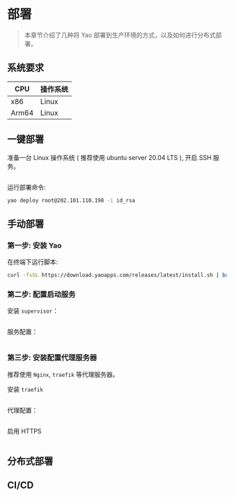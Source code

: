 # 部署

<blockquote>
  本章节介绍了几种将 Yao 部署到生产环境的方式，以及如何进行分布式部署。
</blockquote>

## 系统要求

| CPU   | 操作系统 |
| ----- | -------- |
| x86   | Linux    |
| Arm64 | Linux    |

## 一键部署

准备一台 Linux 操作系统 ( 推荐使用 ubuntu server 20.04 LTS ), 开启 SSH 服务。

```bash

```

运行部署命令:

```bash
yao deploy root@202.101.110.198 -i id_rsa
```

## 手动部署

### 第一步: 安装 Yao

在终端下运行脚本:

```bash
curl -fsSL https://download.yaoapps.com/releases/latest/install.sh | bash
```

### 第二步: 配置启动服务

安装 `supervisor`：

```bash

```

服务配置：

```bash

```

### 第三步: 安装配置代理服务器

推荐使用 `Nginx`, `traefik` 等代理服务器。

安装 `traefik`

```bash

```

代理配置：

```bash

```

启用 HTTPS

```bash

```

## 分布式部署

## CI/CD

